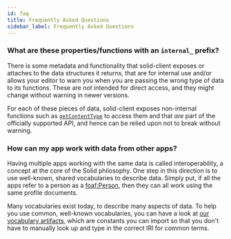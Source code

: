 ```yaml
---
id: faq
title: Frequently Asked Questions
sidebar_label: Frequently Asked Questions
---
```


### What are these properties/functions with an `internal_` prefix?

There is some metadata and functionality that solid-client exposes or attaches to the data structures it
returns, that are for internal use and/or allows your editor to warn you when you are passing the
wrong type of data to its functions. These are _not_ intended for direct access, and they might
change without warning in newer versions.

For each of these pieces of data, solid-client exposes non-internal functions such as
[`getContentType`](./api/modules/_resource_resource_.md#getcontenttype) to access them and that
_are_ part of the officially supported API, and hence can be relied upon not to break without
warning.

### How can my app work with data from other apps?

Having multiple apps working with the same data is called interoperability, a concept at the core of the Solid philosophy.
One step in this direction is to use well-known, shared vocabularies to describe data. Simply put, if all the apps
refer to a person as a [foaf:Person](http://xmlns.com/foaf/0.1/Person), then they can all work using the same profile
documents.

Many vocabularies exist today, to describe many aspects of data. To help you use common, well-known vocabularies, you
can have a look at [our vocabulary artifacts](https://github.com/inrupt/solid-common-vocab-rdf), which are constants
you can import so that you don't have to manually look up and type in the correct IRI for common terms.
